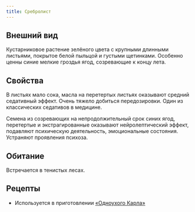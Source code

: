 ```yaml
---
title: Сребролист
---
```


<ButtonCover src="/menu/guidebook/books/herbarium/herbs/silverleaf/pic.jpg" title="Сребролист"/>

## Внешний вид
Кустарниковое растение зелёного цвета с крупными длинными листьями, покрытое белой пыльцой и густыми щетинками. Особенно ценны синие мелкие гроздья ягод, созревающие к концу лета. 

## Свойства
В листьях мало сока, масла на перетертых листьях оказывают средний седативный эффект. Очень тяжело добиться передозировки. Один из классических седативов в медицине.

Семена из созревающих на непродолжительный срок синих ягод, перетертые и экстрагированные оказывают нейролептический эффект, подавляют психическую деятельность, эмоциональные состояния. Устраняют проявления психоза.

## Обитание
Встречается в тенистых лесах.

## Рецепты
* Используется в приготовлении [«Одноухого Карла»](../crimthunder#одноухий-карл)
